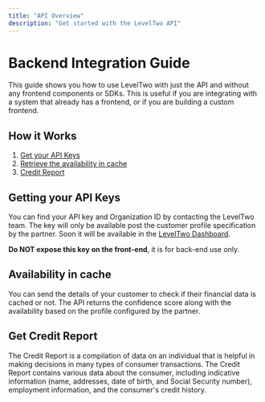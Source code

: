 ```yaml
---
title: "API Overview"
description: "Get started with the LevelTwo API"
---
```


# Backend Integration Guide

This guide shows you how to use LevelTwo with just the API and without any frontend components or SDKs. This is useful if you are integrating with a system that already has a frontend, or if you are building a custom frontend.

## How it Works
1. [Get your API Keys](#getting-your-api-keys)
2. [Retrieve the availability in cache](#availability-in-cache)
3. [Credit Report](#get-credit-report)

## Getting your API Keys

You can find your API key and Organization ID by contacting the LevelTwo team. The key will only be available post the customer profile specification by the partner. Soon it will be available in the [LevelTwo Dashboard](https://ltwo.io/dashboard/developers).

<b>Do NOT expose this key on the front-end</b>, it is for back-end use only.

## Availability in cache

You can send the details of your customer to check if their financial data is cached or not. The API returns the confidence score along with the availability based on the profile configured by the partner.

## Get Credit Report

The Credit Report is a compilation of data on an individual that is helpful in making decisions in many types of consumer transactions. The Credit Report contains various data about the consumer, including indicative information (name, addresses, date of birth, and Social Security number), employment information, and the consumer's credit history.